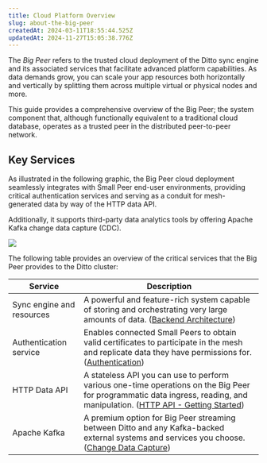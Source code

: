 ```yaml
---
title: Cloud Platform Overview
slug: about-the-big-peer
createdAt: 2024-03-11T18:55:44.525Z
updatedAt: 2024-11-27T15:05:38.776Z
---
```


The *Big Peer* refers to the trusted cloud deployment of the Ditto sync engine and its associated services that facilitate advanced platform capabilities. As data demands grow, you can scale your app resources both horizontally and vertically by splitting them across multiple virtual or physical nodes and more.

This guide provides a comprehensive overview of the Big Peer; the system component that, although functionally equivalent to a traditional cloud database, operates as a trusted peer in the distributed peer-to-peer network.&#x20;

## Key Services

As illustrated in the following graphic, the Big Peer cloud deployment seamlessly integrates with Small Peer end-user environments, providing critical authentication services and serving as a conduit for mesh-generated data by way of the HTTP data API.&#x20;

Additionally, it supports third-party data analytics tools by offering Apache Kafka change data capture (CDC).

![](https://archbee-image-uploads.s3.amazonaws.com/qoRkNxW5fJ81r_NqVpc8C/2mWKED0XgNJUOFPwgtZmf_image.png)

The following table provides an overview of the critical services that the Big Peer provides to the Ditto cluster:

| **Service**               | **Description**                                                                                                                                                                                           |
| ------------------------- | --------------------------------------------------------------------------------------------------------------------------------------------------------------------------------------------------------- |
| Sync engine and resources | A powerful and feature-rich system capable of storing and orchestrating very large amounts of data. ([Backend Architecture](docId\:OG8qp7lFAbuFqqkuYDEHB))                                                |
| Authentication service    | Enables connected Small Peers to obtain valid certificates to participate in the mesh and replicate data they have permissions for. ([Authentication](docId\:FpfwBCDcoBBXIOBMGCtll))                      |
| HTTP Data API             | A stateless API you can use to perform various one-time operations on the Big Peer for programmatic data ingress, reading, and manipulation. ([HTTP API - Getting Started](docId\:SsOEy7uCGTzAb4tKG3dK3)) |
| Apache Kafka              | A premium option for Big Peer streaming between Ditto and any Kafka-backed external systems and services you choose.([Change Data Capture](docId\:HuXEu9EtfM7dqWjYJWmxT))                                 |